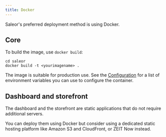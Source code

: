 ```yaml
---
title: Docker
---
```


Saleor's preferred deployment method is using Docker.

## Core

To build the image, use `docker build`:

```shell
cd saleor
docker build -t <yourimagename> .
```

The image is suitable for production use. See the [Configuration](configuration.mdx) for a list of environment variables you can use to configure the container.

## Dashboard and storefront

The dashboard and the storefront are static applications that do not require additional servers.

You can deploy them using Docker but consider using a dedicated static hosting platform like Amazon S3 and CloudFront, or ZEIT Now instead.

